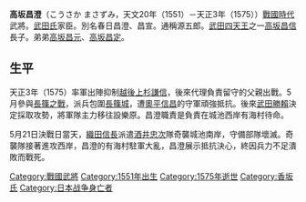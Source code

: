 {{unreferenced|time=2010-08-03T13:30:34+00:00}}
'''高坂昌澄'''（こうさか まさずみ，天文20年（1551）－天正3年（1575））[[战国时代_(日本)|戰國時代]]武將。[[武田氏|武田氏]]家臣。別名春日昌澄、昌宣。通稱源五郎。[[武田四天王|武田四天王]]之一[[高坂昌信|高坂昌信]]長子。弟弟[[高坂昌元|高坂昌元]]、[[高坂昌定|高坂昌定]]。

== 生平 ==

天正3年（1575）率軍出陣抑制[[越後|越後]][[上杉謙信|上杉謙信]]，後來代理負責留守的父親出戰。5月參與[[長篠之戰|長篠之戰]]，派兵包圍[[長篠城|長篠城]]，遭[[奧平信昌|奧平信昌]]的守軍頑強抵抗。後來[[武田勝賴|武田勝賴]]決定採取攻勢，將軍隊主力移往設樂原。昌澄職責是負責在城池西岸有海村待命。

5月21日決戰日當天，[[織田信長|織田信長]]派遣[[酒井忠次|酒井忠次]]隊奇襲城池南岸，守備部隊壞滅。奇襲隊接著進攻西岸，昌澄的有海村駐軍大亂，昌澄展示抵抗決心，終因兵力不足潰敗而戰死。

[[Category:戰國武將|Category:戰國武將]]
[[Category:1551年出生|Category:1551年出生]]
[[Category:1575年逝世|Category:1575年逝世]]
[[Category:香坂氏|Category:香坂氏]]
[[Category:日本战争身亡者|Category:日本战争身亡者]]